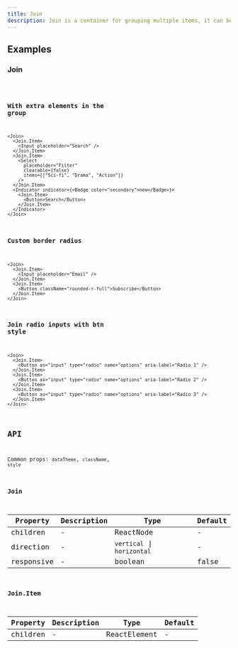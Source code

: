 ```yaml
---
title: Join
description: Join is a container for grouping multiple items, it can be used to group buttons, inputs, or any other element. Join applies border radius to the first and last item. Join can be used to create a horizontal or vertical list of items.
---
```


## Examples

### Join

<code src="./demo/basic.tsx" />

### With extra elements in the group

```tsx live
<Join>
  <Join.Item>
    <Input placeholder="Search" />
  </Join.Item>
  <Join.Item>
    <Select
      placeholder="Filter"
      clearable={false}
      items={["Sci-fi", "Drama", "Action"]}
    />
  </Join.Item>
  <Indicator indicator={<Badge color="secondary">new</Badge>}>
    <Join.Item>
      <Button>Search</Button>
    </Join.Item>
  </Indicator>
</Join>
```

### Custom border radius

```tsx live
<Join>
  <Join.Item>
    <Input placeholder="Email" />
  </Join.Item>
  <Join.Item>
    <Button className="rounded-r-full">Subscribe</Button>
  </Join.Item>
</Join>
```

### Join radio inputs with btn style

```tsx live
<Join>
  <Join.Item>
    <Button as="input" type="radio" name="options" aria-label="Radio 1" />
  </Join.Item>
  <Join.Item>
    <Button as="input" type="radio" name="options" aria-label="Radio 2" />
  </Join.Item>
  <Join.Item>
    <Button as="input" type="radio" name="options" aria-label="Radio 3" />
  </Join.Item>
</Join>
```

## API

Common props: `dataTheme`, `className`, `style`

### Join

| Property   | Description | Type                       | Default |
| ---------- | ----------- | -------------------------- | ------- |
| children   | -           | ReactNode                  | -       |
| direction  | -           | `vertical` \| `horizontal` | -       |
| responsive | -           | boolean                    | false   |

### Join.Item

| Property | Description | Type         | Default |
| -------- | ----------- | ------------ | ------- |
| children | -           | ReactElement | -       |
